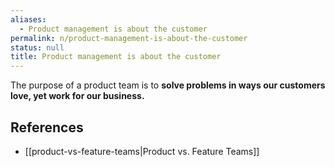```yaml
---
aliases:
  - Product management is about the customer
permalink: n/product-management-is-about-the-customer
status: null
title: Product management is about the customer
---
```

The purpose of a product team is to **solve problems in ways our customers love, yet work for our business.**

## References

- [[product-vs-feature-teams|Product vs. Feature Teams]]
